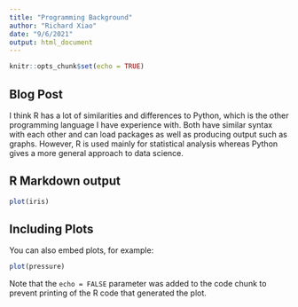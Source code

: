 ```yaml
---
title: "Programming Background"
author: "Richard Xiao"
date: "9/6/2021"
output: html_document
---
```


```r
knitr::opts_chunk$set(echo = TRUE)
```

## Blog Post

I think R has a lot of similarities and differences to Python, which is the other programming language I have experience with. Both have similar syntax with each other and can load packages as well as producing output such as graphs. However, R is used mainly for statistical analysis whereas Python gives a more general approach to data science. 




## R Markdown output

```r
plot(iris)
```

## Including Plots

You can also embed plots, for example:

```r
plot(pressure)
```

Note that the `echo = FALSE` parameter was added to the code chunk to prevent printing of the R code that generated the plot.
